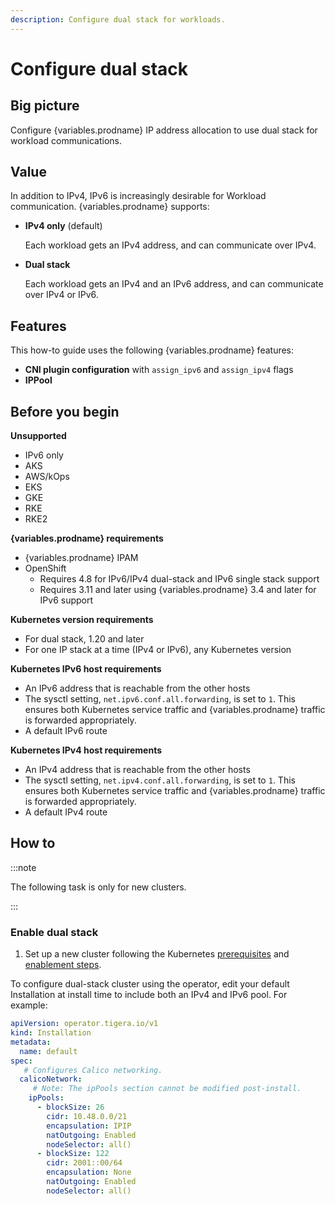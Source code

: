 ```yaml
---
description: Configure dual stack for workloads.
---
```



# Configure dual stack

## Big picture

Configure {variables.prodname} IP address allocation to use dual stack for workload communications.

## Value

In addition to IPv4, IPv6 is increasingly desirable for Workload communication. {variables.prodname} supports:

- **IPv4 only** (default)

  Each workload gets an IPv4 address, and can communicate over IPv4.

- **Dual stack**

  Each workload gets an IPv4 and an IPv6 address, and can communicate over IPv4 or IPv6.

## Features

This how-to guide uses the following {variables.prodname} features:

- **CNI plugin configuration** with `assign_ipv6` and `assign_ipv4` flags
- **IPPool**

## Before you begin

**Unsupported**

- IPv6 only
- AKS
- AWS/kOps
- EKS
- GKE
- RKE
- RKE2

**{variables.prodname} requirements**

- {variables.prodname} IPAM
- OpenShift
  - Requires 4.8 for IPv6/IPv4 dual-stack and IPv6 single stack support
  - Requires 3.11 and later using {variables.prodname} 3.4 and later for IPv6 support

**Kubernetes version requirements**

- For dual stack, 1.20 and later
- For one IP stack at a time (IPv4 or IPv6), any Kubernetes version

**Kubernetes IPv6 host requirements**

- An IPv6 address that is reachable from the other hosts
- The sysctl setting, `net.ipv6.conf.all.forwarding`, is set to `1`.
  This ensures both Kubernetes service traffic and {variables.prodname} traffic is forwarded appropriately.
- A default IPv6 route

**Kubernetes IPv4 host requirements**

- An IPv4 address that is reachable from the other hosts
- The sysctl setting, `net.ipv4.conf.all.forwarding`, is set to `1`.
  This ensures both Kubernetes service traffic and {variables.prodname} traffic is forwarded appropriately.
- A default IPv4 route

## How to

:::note

The following task is only for new clusters.

:::

### Enable dual stack

1. Set up a new cluster following the Kubernetes [prerequisites](https://kubernetes.io/docs/concepts/services-networking/dual-stack/#prerequisites) and [enablement steps](https://kubernetes.io/docs/concepts/services-networking/dual-stack/#enable-ipv4-ipv6-dual-stack).

To configure dual-stack cluster using the operator, edit your default Installation at install time to include both an IPv4 and IPv6 pool. For example:

```yaml
apiVersion: operator.tigera.io/v1
kind: Installation
metadata:
  name: default
spec:
   # Configures Calico networking.
  calicoNetwork:
     # Note: The ipPools section cannot be modified post-install.
    ipPools:
      - blockSize: 26
        cidr: 10.48.0.0/21
        encapsulation: IPIP
        natOutgoing: Enabled
        nodeSelector: all()
      - blockSize: 122
        cidr: 2001::00/64
        encapsulation: None
        natOutgoing: Enabled
        nodeSelector: all()
```
